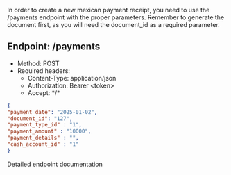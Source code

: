 In order to create a new mexican payment receipt, you need to use the /payments endpoint with the proper parameters.
Remember to generate the document first, as you will need the document_id as a required parameter.

## Endpoint: /payments
* Method: POST
* Required headers:
    * Content-Type: application/json
    * Authorization: Bearer \<token\>
    * Accept: \*/\*

```json
{
"payment_date": "2025-01-02",
"document_id": "127",
"payment_type_id" : "1",
"payment_amount" : "10000",
"payment_details" : "",
"cash_account_id" : "1"
}
```


<CardGroup cols={1}>
    <Card
        title="API Reference POST /payments"
        icon="terminal"
        href="/api-reference/endpoint/create-a-new-document"
    >
        Detailed endpoint documentation
    </Card>
</CardGroup>